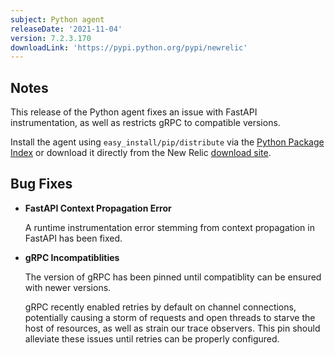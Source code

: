 ```yaml
---
subject: Python agent
releaseDate: '2021-11-04'
version: 7.2.3.170
downloadLink: 'https://pypi.python.org/pypi/newrelic'
---
```


## Notes

This release of the Python agent fixes an issue with FastAPI instrumentation, as well as restricts gRPC to compatible versions.

Install the agent using `easy_install/pip/distribute` via the [Python Package Index](https://pypi.python.org/pypi/newrelic) or download it directly from the New Relic [download site](http://download.newrelic.com/python_agent/release).

## Bug Fixes

* **FastAPI Context Propagation Error**

  A runtime instrumentation error stemming from context propagation in FastAPI has been fixed.

* **gRPC Incompatiblities**

  The version of gRPC has been pinned until compatiblity can be ensured with newer versions.

  gRPC recently enabled retries by default on channel connections, potentially causing a storm of requests and open threads to starve the host of resources, as well as strain our trace observers. This pin should alleviate these issues until retries can be properly configured.
